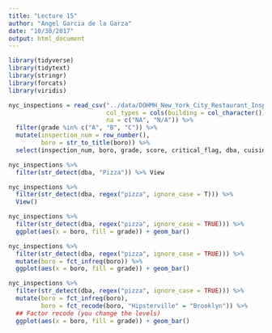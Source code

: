 ```yaml
---
title: "Lecture 15"
author: "Angel Garcia de la Garza"
date: "10/30/2017"
output: html_document
---
```



```r


library(tidyverse)
library(tidytext)
library(stringr)
library(forcats)
library(viridis)

nyc_inspections = read_csv("../data/DOHMH_New_York_City_Restaurant_Inspection_Results.csv.gz", 
                           col_types = cols(building = col_character()),
                           na = c("NA", "N/A")) %>% 
  filter(grade %in% c("A", "B", "C")) %>% 
  mutate(inspection_num = row_number(),
         boro = str_to_title(boro)) %>% 
  select(inspection_num, boro, grade, score, critical_flag, dba, cuisine_description, zipcode, violation_description)


```



```r

nyc_inspections %>%
  filter(str_detect(dba, "Pizza")) %>% View

```


```r

nyc_inspections %>%
  filter(str_detect(dba, regex("pizza", ignore_case = T))) %>%
  View()

```


```r

nyc_inspections %>% 
  filter(str_detect(dba, regex("pizza", ignore_case = TRUE))) %>%
  ggplot(aes(x = boro, fill = grade)) + geom_bar()

```



```r

nyc_inspections %>% 
  filter(str_detect(dba, regex("pizza", ignore_case = TRUE))) %>%
  mutate(boro = fct_infreq(boro)) %>%
  ggplot(aes(x = boro, fill = grade)) + geom_bar()

```


```r

nyc_inspections %>% 
  filter(str_detect(dba, regex("pizza", ignore_case = TRUE))) %>%
  mutate(boro = fct_infreq(boro),
         boro = fct_recode(boro, "Hipsterville" = "Brooklyn")) %>% 
  ## Factor recode (you change the levels)
  ggplot(aes(x = boro, fill = grade)) + geom_bar()

```

